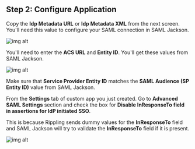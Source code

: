 ## Step 2: Configure Application

Copy the **Idp Metadata URL** or **Idp Metadata XML** from the next screen. You'll need this value to configure your SAML connection in SAML Jackson.

![img alt](/img/sso-providers/rippling/3.png)

You'll need to enter the **ACS URL** and **Entity ID**. You'll get these values from SAML Jackson.

![img alt](/img/sso-providers/rippling/4.png)

Make sure that **Service Provider Entity ID** matches the **SAML Audience (SP Entity ID)** value from SAML Jackson.

From the **Settings** tab of custom app you just created. Go to **Advanced SAML Settings** section and check the box for **Disable InResponseTo field in assertions for IdP initiated SSO**.

This is because Rippling sends dummy values for the **InResponseTo** field and SAML Jackson will try to validate the **InResponseTo** field if it is present.

![img alt](/img/sso-providers/rippling/5.png)
